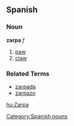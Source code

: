 == Spanish ==
=== Noun ===
'''zarpa''' ''f''
# [[paw]]
# [[claw]]

=== Related Terms ===
*[[zarpada]]
*[[zarpazo]]

[[Category:Spanish nouns]]

[[hu:Zarpa]]